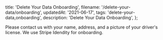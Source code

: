   title: 'Delete Your Data Onboarding',
  filename: '/delete-your-data/onboarding',
  updatedAt: '2021-06-17',
  tags: 'delete-your-data,onboarding',
  description: 'Delete Your Data Onboarding',
};

Please contact us with your name, address, and a picture of your driver's
license. We use Stripe Idendity for onboarding.
